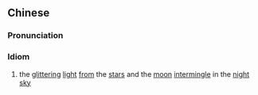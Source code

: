 {{also|星月交辉}}
==Chinese==
{{zh-forms|s=星月交辉|type=112}}

===Pronunciation===
{{zh-pron
|m=xīng yuè jiāohuī
|cat=id
}}

===Idiom===
{{zh-idiom}}

# the [[glittering]] [[light]] [[from]] the [[star]]s and the [[moon]] [[intermingle]] in the [[night]] [[sky]]